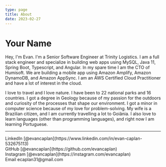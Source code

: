 ```yaml
---
type: page
title: About
date: 2023-02-27
---
```


# Your Name

Hey, I'm Evan. I'm a Senior Software Engineer at Trinity Logistics. I am a full stack engineer and specialize in building web apps using MySQL, Java 11, Spring Boot, Typescript, and Angular.
In my spare time I am the CTO of Humisoft. We are building a mobile app using Amazon Amplify, Amazon DynamoDB, and Amazon AppSync. I am an AWS Certified Cloud Practitioner and have a lot of interest in the cloud.

I love to travel and I love nature. I have been to 22 national parks and 16 countries. I got a degree in Geology because of my passion for the outdoors and curiosity of the processes that shape our environment. I got a minor in computer science because of my love for problem-solving. My wife is a Brazilian citizen, and I am currently travelling a lot to Goiânia.
I also love to learn languages (other than programming languages), and right now I am learning Portuguese.

---

<div>
  <div>LinkedIn [@evancaplan](https://www.linkedin.com/in/evan-caplan-532675113)</div>
  <div>GitHub [@evancaplan](https://github.com/evancaplan)</div>
  <div>Instagram [@evancaplan](https://instagram.com/evancaplan)</div>
  <div>Email ecaplan31@gmail.com</div>
</div>

